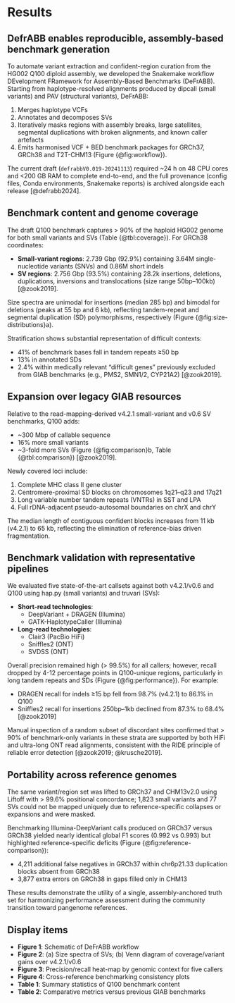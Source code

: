 # Results

## DefrABB enables reproducible, assembly-based benchmark generation

To automate variant extraction and confident-region curation from the HG002 Q100 diploid assembly, we developed the Snakemake workflow DEvelopment FRamework for Assembly-Based Benchmarks (DeFrABB). Starting from haplotype-resolved alignments produced by dipcall (small variants) and PAV (structural variants), DeFrABB:

1. Merges haplotype VCFs
2. Annotates and decomposes SVs
3. Iteratively masks regions with assembly breaks, large satellites, segmental duplications with broken alignments, and known caller artefacts
4. Emits harmonised VCF + BED benchmark packages for GRCh37, GRCh38 and T2T-CHM13 (Figure {@fig:workflow}).

The current draft (`defrabbV0.019-20241113`) required ~24 h on 48 CPU cores and <200 GB RAM to complete end-to-end, and the full provenance (config files, Conda environments, Snakemake reports) is archived alongside each release [@defrabb2024].

## Benchmark content and genome coverage

The draft Q100 benchmark captures > 90% of the haploid HG002 genome for both small variants and SVs (Table {@tbl:coverage}). For GRCh38 coordinates:

- **Small-variant regions**: 2.739 Gbp (92.9%) containing 3.64M single-nucleotide variants (SNVs) and 0.86M short indels
- **SV regions**: 2.756 Gbp (93.5%) containing 28.2k insertions, deletions, duplications, inversions and translocations (size range 50bp–100kb) [@zook2019].

Size spectra are unimodal for insertions (median 285 bp) and bimodal for deletions (peaks at 55 bp and 6 kb), reflecting tandem-repeat and segmental duplication (SD) polymorphisms, respectively (Figure {@fig:size-distributions}a).

Stratification shows substantial representation of difficult contexts:

- 41% of benchmark bases fall in tandem repeats ≥50 bp
- 13% in annotated SDs
- 2.4% within medically relevant "difficult genes" previously excluded from GIAB benchmarks (e.g., PMS2, SMN1/2, CYP21A2) [@zook2019].

## Expansion over legacy GIAB resources

Relative to the read-mapping-derived v4.2.1 small-variant and v0.6 SV benchmarks, Q100 adds:

- ~300 Mbp of callable sequence
- 16% more small variants
- ~3-fold more SVs (Figure {@fig:comparison}b, Table {@tbl:comparison}) [@zook2019].

Newly covered loci include:

1. Complete MHC class II gene cluster
2. Centromere-proximal SD blocks on chromosomes 1q21–q23 and 17q21
3. Long variable number tandem repeats (VNTRs) in SST and LPA
4. Full rDNA-adjacent pseudo-autosomal boundaries on chrX and chrY

The median length of contiguous confident blocks increases from 11 kb (v4.2.1) to 65 kb, reflecting the elimination of reference-bias driven fragmentation.

## Benchmark validation with representative pipelines

We evaluated five state-of-the-art callsets against both v4.2.1/v0.6 and Q100 using hap.py (small variants) and truvari (SVs):

- **Short-read technologies**:
  - DeepVariant + DRAGEN (Illumina)
  - GATK-HaplotypeCaller (Illumina)
- **Long-read technologies**:
  - Clair3 (PacBio HiFi)
  - Sniffles2 (ONT)
  - SVDSS (ONT)

Overall precision remained high (> 99.5%) for all callers; however, recall dropped by 4-12 percentage points in Q100-unique regions, particularly in long tandem repeats and SDs (Figure {@fig:performance}). For example:

- DRAGEN recall for indels ≥15 bp fell from 98.7% (v4.2.1) to 86.1% in Q100
- Sniffles2 recall for insertions 250bp–1kb declined from 87.3% to 68.4% [@zook2019]

Manual inspection of a random subset of discordant sites confirmed that > 90% of benchmark-only variants in these strata are supported by both HiFi and ultra-long ONT read alignments, consistent with the RIDE principle of reliable error detection [@zook2019; @krusche2019].

## Portability across reference genomes

The same variant/region set was lifted to GRCh37 and CHM13v2.0 using Liftoff with > 99.6% positional concordance; 1,823 small variants and 77 SVs could not be mapped uniquely due to reference-specific collapses or expansions and were masked. 

Benchmarking Illumina-DeepVariant calls produced on GRCh37 versus GRCh38 yielded nearly identical global F1 scores (0.992 vs 0.993) but highlighted reference-specific deficits (Figure {@fig:reference-comparison}):

- 4,211 additional false negatives in GRCh37 within chr6p21.33 duplication blocks absent from GRCh38
- 3,877 extra errors on GRCh38 in gaps filled only in CHM13

These results demonstrate the utility of a single, assembly-anchored truth set for harmonizing performance assessment during the community transition toward pangenome references.

## Display items

- **Figure 1**: Schematic of DeFrABB workflow
- **Figure 2**: (a) Size spectra of SVs; (b) Venn diagram of coverage/variant gains over v4.2.1/v0.6
- **Figure 3**: Precision/recall heat-map by genomic context for five callers
- **Figure 4**: Cross-reference benchmarking consistency plots
- **Table 1**: Summary statistics of Q100 benchmark content
- **Table 2**: Comparative metrics versus previous GIAB benchmarks
